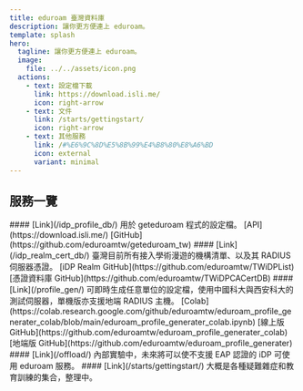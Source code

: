 ```yaml
---
title: eduroam 臺灣資料庫
description: 讓你更方便連上 eduroam。
template: splash
hero:
  tagline: 讓你更方便連上 eduroam。
  image:
    file: ../../assets/icon.png
  actions:
    - text: 設定檔下載
      link: https://download.isli.me/
      icon: right-arrow
    - text: 文件
      link: /starts/gettingstart/
      icon: right-arrow
    - text: 其他服務
      link: /#%E6%9C%8D%E5%8B%99%E4%B8%80%E8%A6%BD
      icon: external
      variant: minimal
---
```



## 服務一覽

<CardGrid stagger>
	<Card title="iDP 設定檔資料庫" icon="add-document">
		#### [Link](/idp_profile_db/)
		用於 geteduroam 程式的設定檔。  [API](https://download.isli.me/) [GitHub](https://github.com/eduroamtw/geteduroam_tw)
	</Card>
	<Card title="iDP Realm & 憑證資料庫" icon="setting">
		#### [Link](/idp_realm_cert_db/)
		臺灣目前所有接入學術漫遊的機構清單、以及其 RADIUS 伺服器憑證。  [iDP Realm GitHub](https://github.com/eduroamtw/TWiDPList) [憑證資料庫 GitHub](https://github.com/eduroamtw/TWiDPCACertDB)
	</Card>
	<Card title="設定檔線上 / 單機生成器" icon="pencil">
		#### [Link](/profile_gen/)
		可即時生成任意單位的設定檔，使用中國科大與西安科大的測試伺服器，單機版亦支援地端 RADIUS 主機。  
		[Colab](https://colab.research.google.com/github/eduroamtw/eduroam_profile_generater_colab/blob/main/eduroam_profile_generater_colab.ipynb)
		[線上版 GitHub](https://github.com/eduroamtw/eduroam_profile_generater_colab)
		[地端版 GitHub](https://github.com/eduroamtw/eduroam_profile_generater)
	</Card>
	<Card title="TANetRoaming 向上相容設定檔" icon="open-book">
		#### [Link](/offload/)
		內部實驗中，未來將可以使不支援 EAP 認證的 iDP 可使用 eduroam 服務。
	</Card>
	<Card title="文件" icon="open-book">
		#### [Link](/starts/gettingstart/)
		大概是各種疑難雜症和教育訓練的集合，整理中。
	</Card>
</CardGrid>